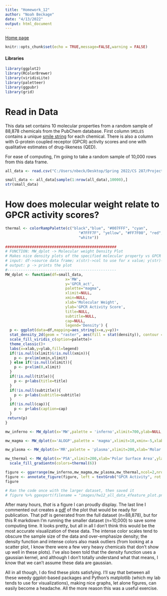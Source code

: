 ```yaml
---
title: "Homework_12"
author: "Noah Beckage"
date: "4/13/2022"
output: html_document
---
```


[Home page](index.html)

```r
knitr::opts_chunk$set(echo = TRUE,message=FALSE,warning = FALSE)
```

#### Libraries
```r
library(ggplot2)
library(RColorBrewer)
library(viridisLite)
library(paletteer)
library(ggpubr)
library(grid)
```


# Read in Data
This data set contains 10 molecular properties from a random sample of 88,878 chemicals from the PubChem database. First column `SMILES` contains a unique <a href="https://en.wikipedia.org/wiki/Simplified_molecular-input_line-entry_system" target="_blank">smile string</a> for each chemical. There is also a column with G-protein coupled receptor (GPCR) activity scores and one with qualitative estimates of drug-likeness (QED).

For ease of computing, I'm going to take a random sample of 10,000 rows from this data frame.

```r
all_data <- read.csv("C:/Users/nbeck/Desktop/Spring 2022/CS 287/Project/CS287-Project/data/PubChemData.csv")

small_data <- all_data[sample(1:nrow(all_data),10000),]
str(small_data)
```

# How does molecular weight relate to GPCR activity scores?
```r
thermal <- colorRampPalette(c("black","blue", "#007FFF", "cyan",
                                 "#7FFF7F", "yellow", "#FF7F00", "red", 
                                 "white"))
  
##################################################
# FUNCTION: MW_dplot -> Molecular weight Density Plot
# Makes nice density plots of the specified molecular property vs GPCR Activity
# input: df->source data frame; x(str)->col to use for x value; y(str)-> col to use for y values; palette(str)->name of palette to be used (must be in viridus palette); xlimit(int/double)->x limit for the graph; the rest of the input are strings specifying graph labels
# output: p -> prints the plot
#------------------------------------------------- 
MW_dplot <- function(df=small_data,
                           x='MW',
                           y='GPCR_act',
                           palette="magma",
                           xlimit=NULL,
                           xmin=NULL,
                           xlab='Molecular Weight',
                           ylab='GPCR Activity Score',
                           title=NULL,
                           subtitle=NULL,
                           cap=NULL,
                           legend='Density') {
  p <- ggplot(data=df,mapping=aes_string(x=x,y=y))+
  stat_density_2d(geom = "raster", aes(fill = stat(density)), contour = FALSE)+
  scale_fill_viridis_c(option=palette)+
  theme_classic()+
  labs(x=xlab,y=ylab,fill=legend)
  if(!is.null(xlimit)&!is.null(xmin)){
    p <- p+xlim(xmin,xlimit)
  } else if(!is.null(xlimit)){
    p <- p+xlim(0,xlimit)
  }
  if(!is.null(title)){
    p <- p+labs(title=title)
  }
  if(!is.null(subtitle)){
    p <- p+labs(subtitle=subtitle)
  }
  if(!is.null(cap)){
    p <- p+labs(caption=cap)
  }
 return(p)
}
```

```r
mw_inferno <- MW_dplot(x='MW',palette = 'inferno',xlimit=700,ylab=NULL,title='Inferno')

mw_magma <- MW_dplot(x='ALOGP',palette = 'magma',xlimit=10,xmin=-5,xlab='LogP',ylab=NULL,title='Magma')

mw_plasma <- MW_dplot(x='MR',palette = 'plasma',xlimit=200,xlab='Molar Refractivity',ylab=NULL,title='Plasma')

mw_thermal <- MW_dplot(x='PSA',xlimit=200,xlab='Polar Surface Area',ylab=NULL,title='Thermal (custom)')+
  scale_fill_gradientn(colors=thermal(6))
```

```r
figure <- ggarrange(mw_inferno,mw_magma,mw_plasma,mw_thermal,ncol=2,nrow=2)
figure <- annotate_figure(figure, left = textGrob("GPCR Activity", rot = 90, vjust = 1, gp = gpar(cex = 1.5)))
figure

# Ran the code once with the larger dataset, then saved it
# figure %>% ggexport(filename = "images/hw12_all_data_4feature_plot.png")
```
After many hours, *that* is a figure I can proudly display. The last line I commented out creates a <a href="images/hw12_all_data_4feature_plot.pdf" target="_blank">pdf</a> of the plot that would be ready for publication. That pdf is generated from the full dataset (n=88,878), but for this R markdown I'm running the smaller dataset (n=10,000) to save some computing time. It looks pretty, but all in all I don't think this would be the most accurate visualization of these data. The intense color scales tend to obscure the sample size of the data and over-emphasize density; the density function and intense colors also mask outliers (from looking at a scatter plot, I know there were a few very heavy chemicals that don't show up well in these plots). I've also been told that the density function uses a gaussian kernel, and although I don't totally understand what that means, I know that we can't assume these data are gaussian. 

All in all though, I do find these plots satisfying. I'll say that between all these weedy ggplot-based packages and Python's matplotlib (which my lab tends to use for visualizations), making nice graphs, let alone figures, can easily become a headache. All the more reason this was a useful exercise.

